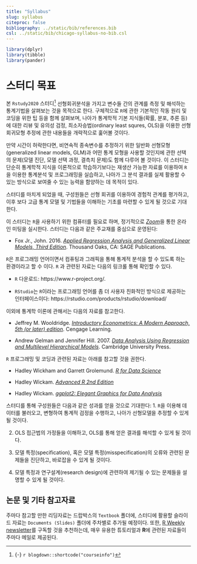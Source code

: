 ```yaml
---
title: "Syllabus"
slug: syllabus
citeproc: false
bibliography: ../static/bib/references.bib
csl: ../static/bib/chicago-syllabus-no-bib.csl
---
```


```r
library(dplyr)
library(tibble)
library(pander)
```


# 스터디 목표

<span class="newthought">본 `Rstudy2020` 스터디[^courseinfo]</span> 선형회귀분석을 가지고 변수들 간의 관계를 측정 및 해석하는 통계기법을 살펴보는 것을 목적으로 한다. 구체적으로 `R`에 관한 기본적인 작동 원리 및 코딩을 위한 팁 등을 함께 살펴보며, 나아가 통계학적 기본 지식들(확률, 분포, 추론 등)에 대한 리뷰 및 유의성 검정, 최소자승법(ordinary least squres, OLS)을 이용한 선형회귀모형 추정에 관한 내용들을 개략적으로 훑어볼 것이다. 

만약 시간이 허락한다면, 비연속적 종속변수를 추정하기 위한 일반화 선형모형(generalized linear models, GLM)과 어떤 통계 모형을 사용할 것인지에 관한 선택의 문제(모델 진단, 모델 선택 과정, 결측치 문제)도 함께 다루어 볼 것이다. 이 스터디는 단순히 통계학적 지식을 이론적으로 학습하기보다는 재생산 가능한 자료를 이용하여 `R`을 이용한 통계분석 및 프로그래밍을 실습하고, 나아가 그 분석 결과를 실제 활용할 수 있는 방식으로 보여줄 수 있는 능력을 함양하는 데 목적이 있다. 

스터디를 마치게 되었을 때, 구성원들은 선형 회귀를 이용하여 경험적 관계를 평가하고, 이후 보다 고급 통계 모델 및 기법들을 이해하는 기초를 마련할 수 있게 될 것으로 기대한다.

이 스터디는 `R`을 사용하기 위한 컴퓨터를 필요로 하며, 정기적으로 [*Zoom*](https://us02web.zoom.us/j/9013379527?pwd=akhTd0poRnNudUt5OGovejlWcW91QT09)을 통한 온라인 미팅을 실시한다. 스터디는 다음과 같은 주교재를 중심으로 운영된다:

  + Fox Jr., John. 2016. [*Applied Regression Analysis and Generalized Linear Models, Third Edition*](https://www.dropbox.com/s/x4h76g5j3657m3w/John%20Fox%20-%20Applied%20Regression%20Analysis%20and%20Generalized%20Linear%20Models.pdf?dl=0). Thousand Oaks, CA: SAGE Publications.

`R`은 프로그래밍 언어이면서 컴퓨팅과 그래픽을 통해 통계적 분석을 할 수 있도록 하는 환경이라고 할 수 이다. `R` 과 관련된 자료는 다음의 링크롤 통해 확인할 수 있다.

  + `R` 다운로드: https://www.r-project.org/.
  
  + `RStudio`는 `R`이라는 프로그래밍 언어를 좀 더 사용자 친화적인 방식으로 제공하는 인터페이스이다: https://rstudio.com/products/rstudio/download/


이외에 통계학 이론에 관해서는 다음의 자료를 참고한다.

  + Jeffrey M. Wooldridge. [*Introductory Econometrics: A Modern Approach, 5th (or later) edition*](https://www.dropbox.com/s/iq7hyck25xji1mv/Jeffrey%20M.%20Wooldridge-Introductory%20Econometrics_%20A%20Modern%20Approach-South-Western%20College%20Pub%20%282012%29.pdf?dl=0). Cengage Learning.

  + Andrew Gelman and Jennifer Hill. 2007. [*Data Analysis Using Regression and Multilevel  Hierarchical Models*](https://www.dropbox.com/s/1xa7l5l60x0hfgh/Andrew%20Gelman%20-%20Data%20Analysis%20Using%20Regression%20and%20Multilevel_Hierarchical%20Models-Cambridge%20University%20Press%20%282008%29.pdf?dl=0). Cambridge University Press.

`R` 프로그래밍 및 코딩과 관련된 자료는 아래를 참고할 것을 권한다.

  + Hadley Wickham and Garrett Grolemund. [*R for Data Science*](https://r4ds.had.co.nz/)

  + Hadley Wickam. [*Advanced R 2nd Edition*](https://adv-r.hadley.nz/)

  + Hadley Wickam. [*ggplot2: Elegant Graphics for Data Analysis*](https://ggplot2-book.org/)

[^courseinfo]: {-}
  `r blogdown::shortcode("courseinfo")`


<span class="newthought">스터디를 통해 구성원들은 다음과 같은 성과를 얻을 것으로 기대한다:
  1. `R`을 이용해 데이터를 불러오고, 변형하여 통계적 검정을 수행하고, 나아가 선형모델을 추정할 수 있게 될 것이다.
  
  2. OLS 접근법의 가정들을 이해하고, OLS를 통해 얻은 결과를 해석할 수 있게 될 것이다.
  
  3. 모델 특정(specification), 혹은 모델 특정(misspecification)의 오류와 관련된 문제들을 진단하고, 바로잡을 수 있게 될 것이다.
  
  4. 모델 특정과 연구설계(research design)에 관련하여 제기될 수 있는 문제들을 설명할 수 있게 될 것이다.


    
## 논문 및 기타 참고자료

주마다 참고할 만한 리딩자료는 드랍박스의 `Textbook` 폴더에, 스터디에 활용할 슬라이드 자료는 `Documents (Slides)` 폴더에 주차별로 추가될 예정이다. 또한, [R Weekly newsletter](https://rweekly.org/)를 구독할 것을 추천하는데, 매우 유용한 튜토리얼과 **R**에 관련된 자료들이 주마다 메일로 제공된다.
